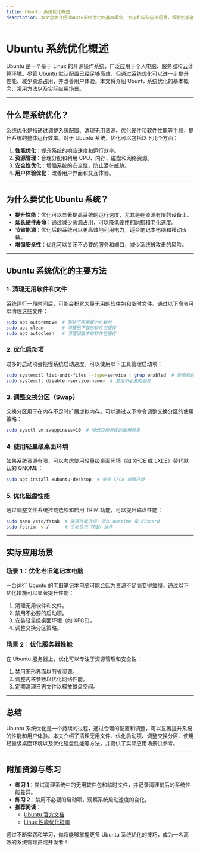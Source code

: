 ```yaml
---
title: Ubuntu 系统优化概述
description: 本文全面介绍Ubuntu系统优化的基本概念、方法和实际应用场景，帮助初学者理解如何提升系统性能。
---
```


# Ubuntu 系统优化概述

Ubuntu 是一个基于 Linux 的开源操作系统，广泛应用于个人电脑、服务器和云计算环境。尽管 Ubuntu 默认配置已经足够高效，但通过系统优化可以进一步提升性能、减少资源占用，并改善用户体验。本文将介绍 Ubuntu 系统优化的基本概念、常用方法以及实际应用场景。

---

## 什么是系统优化？

系统优化是指通过调整系统配置、清理无用资源、优化硬件和软件性能等手段，提升系统的整体运行效率。对于 Ubuntu 系统，优化可以包括以下几个方面：

1. **性能优化**：提升系统的响应速度和运行效率。
2. **资源管理**：合理分配和利用 CPU、内存、磁盘和网络资源。
3. **安全性优化**：增强系统的安全性，防止潜在威胁。
4. **用户体验优化**：改善用户界面和交互体验。

---

## 为什么要优化 Ubuntu 系统？

- **提升性能**：优化可以显著提高系统的运行速度，尤其是在资源有限的设备上。
- **延长硬件寿命**：通过减少资源占用，可以降低硬件的磨损和老化速度。
- **节省能源**：优化后的系统可以更高效地利用电力，适合笔记本电脑和移动设备。
- **增强安全性**：优化可以关闭不必要的服务和端口，减少系统被攻击的风险。

---

## Ubuntu 系统优化的主要方法

### 1. 清理无用软件和文件
系统运行一段时间后，可能会积累大量无用的软件包和临时文件。通过以下命令可以清理这些文件：

```bash
sudo apt autoremove  # 删除不再需要的依赖包
sudo apt clean       # 清理已下载的软件包缓存
sudo apt autoclean   # 清理旧版本的软件包缓存
```

### 2. 优化启动项
过多的启动项会拖慢系统启动速度。可以使用以下工具管理启动项：

```bash
sudo systemctl list-unit-files --type=service | grep enabled  # 查看已启用的服务
sudo systemctl disable <service-name>  # 禁用不必要的服务
```

### 3. 调整交换分区（Swap）
交换分区用于在内存不足时扩展虚拟内存。可以通过以下命令调整交换分区的使用策略：

```bash
sudo sysctl vm.swappiness=10  # 降低交换分区的使用频率
```

### 4. 使用轻量级桌面环境
如果系统资源有限，可以考虑使用轻量级桌面环境（如 XFCE 或 LXDE）替代默认的 GNOME：

```bash
sudo apt install xubuntu-desktop  # 安装 XFCE 桌面环境
```

### 5. 优化磁盘性能
通过调整文件系统挂载选项和启用 TRIM 功能，可以提升磁盘性能：

```bash
sudo nano /etc/fstab  # 编辑挂载选项，添加 noatime 和 discard
sudo fstrim -v /      # 手动执行 TRIM 操作
```

---

## 实际应用场景

### 场景 1：优化老旧笔记本电脑
一台运行 Ubuntu 的老旧笔记本电脑可能会因为资源不足而变得缓慢。通过以下优化措施可以显著提升性能：
1. 清理无用软件和文件。
2. 禁用不必要的启动项。
3. 安装轻量级桌面环境（如 XFCE）。
4. 调整交换分区策略。

### 场景 2：优化服务器性能
在 Ubuntu 服务器上，优化可以专注于资源管理和安全性：
1. 禁用图形界面以节省资源。
2. 调整内核参数以优化网络性能。
3. 定期清理日志文件以释放磁盘空间。

---

## 总结

Ubuntu 系统优化是一个持续的过程，通过合理的配置和调整，可以显著提升系统的性能和用户体验。本文介绍了清理无用文件、优化启动项、调整交换分区、使用轻量级桌面环境以及优化磁盘性能等方法，并提供了实际应用场景供参考。

---

## 附加资源与练习

- **练习 1**：尝试清理系统中的无用软件包和临时文件，并记录清理前后的系统性能差异。
- **练习 2**：禁用不必要的启动项，观察系统启动速度的变化。
- **推荐阅读**：
  - [Ubuntu 官方文档](https://help.ubuntu.com/)
  - [Linux 性能优化指南](https://www.brendangregg.com/linuxperf.html)

通过不断实践和学习，你将能够掌握更多 Ubuntu 系统优化的技巧，成为一名高效的系统管理员或开发者！
